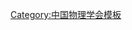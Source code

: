 {{Navbox
| name   = 中国物理学会第四届理事会
| title  = [[中国物理学会]]第四届理事会
| above  = 1987年3月－1991年3月
| bodyclass = hlist
| group1 = 理事长
| list1  = [[黄昆|黄　昆]]
| group2 = 副理事长
| list2  = 
* [[谢希德]]
* [[周光召]]
* [[李寿枬]]
* [[沈克琦]]
* [[管惟炎]]
| group3 = 秘书长
| list3  = [[杨国桢]]
| group4 = 副秘书长
| list4  = 
* [[赵凯华]]
* [[汪雪瑛]]
* [[程义慧]]
| group5 = 常务理事
| list5  = 
* [[王殖东]]
* [[冯端|冯　端]]
* [[皮名嘉]]
* [[朱洪元]]
* [[李寿枬]]
* [[李荫远]]
* [[沈克琦]]
* [[孙祖训]]
* [[杨国桢]]
* [[周光召]]
* [[周仲璧]]
* [[徐叙瑢]]
* [[赵景员]]
* [[经福谦]]
* [[黄昆|黄　昆]]
* [[章综|章　综]]
* [[谢希德]]
* [[雷树人]]
* [[管惟炎]]
* [[霍裕平]]
| group6 = 理事
| list6  = 
* [[于敏|于　敏]]
* [[王业宁]]
* [[王怀德]]
* [[王承瑞]]
* [[王殖东]]
* [[王煜明]]
* [[卞伯达]]
* [[方俊鑫|{{Box|方俊鑫}}]]
* [[木钧|木　钧]]
* [[巴塔尔]]
* [[石展之]]
* [[龙期威]]
* [[龙槐生]]
* [[叶铭汉]]
* [[叶朝辉]]
* [[田志伟]]
* [[冯郁|冯　郁]]
* [[冯端|冯　端]]
* [[冯国光]]
* [[丛树桐]]
* [[皮名嘉]]
* [[刘亦铭]]
* [[刘运祚]]
* [[朱洪元]]
* [[伊敏江]]
* [[李从周]]
* [[李源洦]]
* [[李寿枬]]
* [[李荫远]]
* [[李家明]]
* [[李崇慈]]
* [[李瑞年]]
* [[时庆云]]
* [[吴式枢]]
* [[吴自勤]]
* [[吴瑞芳]]
* [[冷冰|冷　冰]]
* [[沈克琦]]
* [[汪雪瑛]]
* [[孙煜|孙　煜]]
* [[孙祖训]]
* [[张庆嵩]]
* [[张德澂]]
* [[阮图南]]
* [[陈耀华]]
* [[杨森|杨　森]]
* [[杨国桢]]
* [[杨威生]]
* [[杨福家]]
* [[邬恩九]]
* [[周清|周　清]]
* [[周世勋]]
* [[周光召]]
* [[周仲璧]]
* [[范希武]]
* [[罗辽复]]
* [[宓子宏]]
* [[赵忠贤]]
* [[赵凯华]]
* [[赵景员]]
* [[赵静安]]
* [[胡济民]]
* [[洪朝生]]
* [[经福谦]]
* [[钟木生]]
* [[段一士]]
* [[侯德彭]]
* [[恽瑛|恽　瑛]]
* [[郭汉英]]
* [[郭可信]]
* [[殷学谦]]
* [[徐亦庄]]
* [[徐叙瑢]]
* [[黄昆|黄　昆]]
* [[黄祖洽]]
* [[黄润荣]]
* [[曹昌祺]]
* [[章综|章　综]]
* [[梁岫如]]
* [[梁晓天]]
* [[梁敬魁]]
* [[彭堃墀]]
* [[喀兴林]]
* [[谢希德]]
* [[谢家麟]]
* [[曾晔光]]
* [[程开甲]]
* [[雷树人]]
* [[管惟炎]]
* [[熊烨|熊　烨]]
* [[颜家壬]]
* [[霍裕平]]
* [[戴道生]]
| below  = 标注：{{Box|任内逝世}}
}}<noinclude>
{{collapsible option}}
[[Category:中国物理学会模板]]
</noinclude>